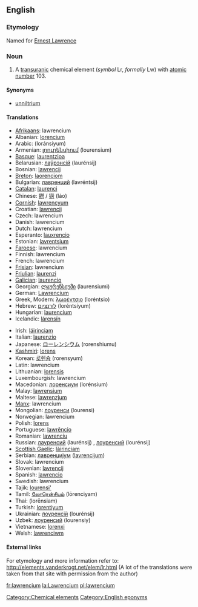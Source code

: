 {{See|Lawrencium}}
==English==
{{elements|Lr|nobelium|No|rutherfordium|Rf}}
===Etymology===
Named for [[w:Ernest Lawrence|Ernest Lawrence]]

=== Noun ===
{{en-noun-unc}}
{{wikipedia}}

#A [[transuranic]] chemical element (''symbol'' Lr, ''formally'' Lw) with [[atomic number]] 103.

====Synonyms====
*[[unniltrium]]

==== Translations ====
{{top}}
*[[Afrikaans]]: lawrencium
*Albanian: [[lorencium]]
*Arabic: {{ARchar|[[لورنسيوم]]}} (loránsiyum) {{m}}
*Armenian: [[լոուրենսիում]] (lourensium)
*[[Basque]]: [[laurentzioa]]
*Belarusian: [[лаўрэнсiй]] (laurénsij) {{m}}
*Bosnian: [[lawrencij]]
*[[Breton]]: [[laorenciom]]
*Bulgarian: [[лавренций]] (lavréntsij) {{m}}
*[[Catalan]]: [[laurenci]]
*Chinese: [[鐒]] / [[铹]] (láo)
*[[Cornish]]: [[lawrencyum]]
*Croatian: [[lawrencij]]
*Czech: lawrencium
*Danish: lawrencium
*Dutch: lawrencium {{n}}
*Esperanto: [[lauxrencio]]
*Estonian: [[lavrentsium]]
*[[Faroese]]: lawrencium
*Finnish: lawrencium
*French: lawrencium {{m}}
*[[Frisian]]: lawrencium
*[[Friulian]]: [[laurenzi]]
*[[Galician]]: [[laurencio]]
*Georgian: [[ლაურენსიუმი]] (laurensiumi)
*German: [[Lawrencium]] {{n}}
*Greek, Modern: [[λωρέντσιο]] (loréntsio) {{n}}
*Hebrew: [[לורנציום]] (loréntsiyum)
*Hungarian: [[laurencium]]
*Icelandic: [[lárensín]]
{{mid}}
*Irish: [[láirinciam]]
*Italian: [[laurenzio]] {{m}}
*Japanese: [[ローレンシウム]] (rorenshiumu)
*[[Kashmiri]]: [[lorens]]
*Korean: [[로렌슘]] (rorensyum)
*Latin: lawrencium
*Lithuanian: [[lorensis]]
*Luxembourgish: lawrencium
*Macedonian: [[лоренсиум]] (lorénsium) {{m}}
*Malay: [[lawrensium]]
*Maltese: [[lawrenzjum]]
*[[Manx]]: lawrencium
*Mongolian: [[лоуренси]] (lourensi)
*Norwegian: lawrencium
*Polish: [[lorens]] {{m}}
*Portuguese: [[lawrêncio]] {{m}}
*Romanian: [[lawrenciu]] {{n}}
*Russian: [[лауренсий]] (laurénsij) {{m}}, [[лоуренсий]] (lourénsij) {{m}}
*[[Scottish Gaelic]]: [[làirinciam]]
*Serbian: [[лавренциjум]] ([[lavrencijum]]) {{m}}
*Slovak: lawrencium
*Slovenian: [[lavrencij]]
*Spanish: [[lawrencio]] {{m}}
*Swedish: lawrencium
*Tajik: [[lourensi']]
*Tamil: [[லோரென்சியம்]] (lōrenciyam)
*Thai: {{THchar|[[ลอร์เรนเซียม]]}} (lorēnsiam)
*Turkish: [[lorentiyum]]
*Ukrainian: [[лоуренсiй]] (lourénsij) {{m}}
*Uzbek: [[лоуренсий]] (lourensiy)
*Vietnamese: [[lorenxi]]
*Welsh: [[lawrenciwm]]
{{bottom}}

====External links====
For etymology and more information refer to:
http://elements.vanderkrogt.net/elem/lr.html
(A lot of the translations were taken from that site with permission from the author)

[[Category:Chemical elements]]
[[Category:English eponyms]]<!--SOED-->

[[fr:lawrencium]]
[[la:Lawrencium]]
[[pl:lawrencium]]